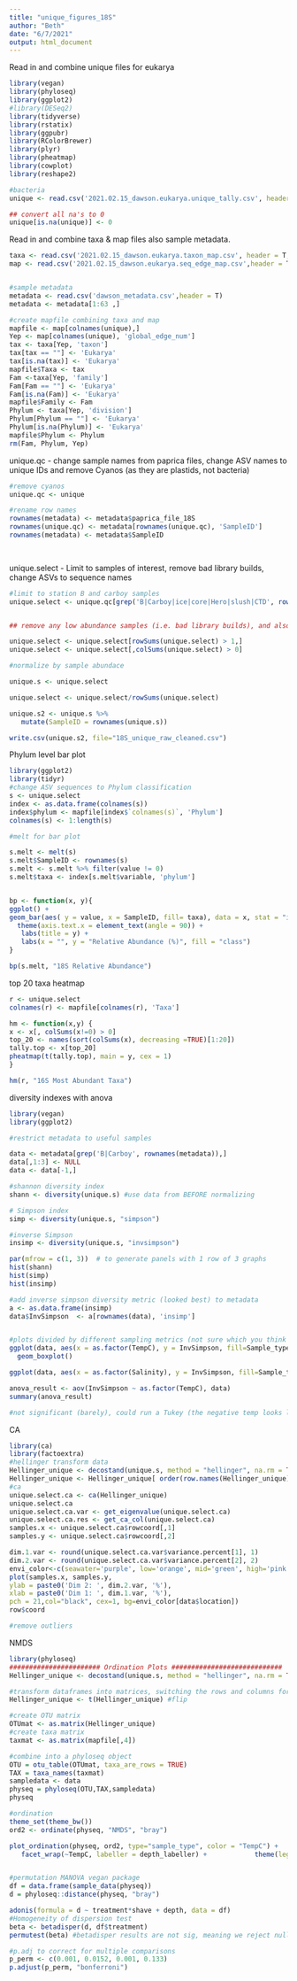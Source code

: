 ```yaml
---
title: "unique_figures_18S"
author: "Beth"
date: "6/7/2021"
output: html_document
---
```


Read in and combine unique files for eukarya

```r
library(vegan)
library(phyloseq)
library(ggplot2)
#library(DESeq2)
library(tidyverse)
library(rstatix)
library(ggpubr)
library(RColorBrewer)
library(plyr)
library(pheatmap)
library(cowplot)
library(reshape2)

#bacteria
unique <- read.csv('2021.02.15_dawson.eukarya.unique_tally.csv', header = T, row.names = 1)

## convert all na's to 0
unique[is.na(unique)] <- 0
```

Read in and combine taxa & map files  also sample metadata. 

```r

taxa <- read.csv('2021.02.15_dawson.eukarya.taxon_map.csv', header = T, row.names = 1, as.is = T)
map <- read.csv('2021.02.15_dawson.eukarya.seq_edge_map.csv',header = T, row.names = 1, as.is = T)


#sample metadata
metadata <- read.csv('dawson_metadata.csv',header = T)
metadata <- metadata[1:63 ,]

#create mapfile combining taxa and map
mapfile <- map[colnames(unique),]
Yep <- map[colnames(unique), 'global_edge_num']
tax <- taxa[Yep, 'taxon']
tax[tax == ""] <- 'Eukarya'
tax[is.na(tax)] <- 'Eukarya'
mapfile$Taxa <- tax
Fam <-taxa[Yep, 'family']
Fam[Fam == ""] <- 'Eukarya'
Fam[is.na(Fam)] <- 'Eukarya'
mapfile$Family <- Fam
Phylum <- taxa[Yep, 'division']
Phylum[Phylum == ""] <- 'Eukarya'
Phylum[is.na(Phylum)] <- 'Eukarya'
mapfile$Phylum <- Phylum
rm(Fam, Phylum, Yep)

```

unique.qc - change sample names from paprica files, change ASV names to unique IDs and remove Cyanos (as they are plastids, not bacteria)

```r
#remove cyanos
unique.qc <- unique

#rename row names
rownames(metadata) <- metadata$paprica_file_18S
rownames(unique.qc) <- metadata[rownames(unique.qc), 'SampleID']
rownames(metadata) <- metadata$SampleID

               
```


unique.select - Limit to samples of interest, remove bad library builds, change ASVs to sequence names

```r
#limit to station B and carboy samples
unique.select <- unique.qc[grep('B|Carboy|ice|core|Hero|slush|CTD', rownames(unique.qc)),]


## remove any low abundance samples (i.e. bad library builds), and also low abundance reads

unique.select <- unique.select[rowSums(unique.select) > 1,]
unique.select <- unique.select[,colSums(unique.select) > 0]

#normalize by sample abundace

unique.s <- unique.select

unique.select <- unique.select/rowSums(unique.select)

unique.s2 <- unique.s %>%
   mutate(SampleID = rownames(unique.s))

write.csv(unique.s2, file="18S_unique_raw_cleaned.csv")


```


Phylum level bar plot


```r
library(ggplot2)
library(tidyr)
#change ASV sequences to Phylum classification 
s <- unique.select
index <- as.data.frame(colnames(s))
index$phylum <- mapfile[index$`colnames(s)`, 'Phylum']
colnames(s) <- 1:length(s)

#melt for bar plot

s.melt <- melt(s)
s.melt$SampleID <- rownames(s)
s.melt <- s.melt %>% filter(value != 0)
s.melt$taxa <- index[s.melt$variable, 'phylum']


bp <- function(x, y){
ggplot() +
geom_bar(aes( y = value, x = SampleID, fill= taxa), data = x, stat = "identity")+ 
  theme(axis.text.x = element_text(angle = 90)) +
   labs(title = y) +
   labs(x = "", y = "Relative Abundance (%)", fill = "class") 
}  

bp(s.melt, "18S Relative Abundance")

```
top 20 taxa heatmap

```r
r <- unique.select
colnames(r) <- mapfile[colnames(r), 'Taxa']

hm <- function(x,y) {
x <- x[, colSums(x!=0) > 0]
top_20 <- names(sort(colSums(x), decreasing =TRUE)[1:20])
tally.top <- x[top_20]
pheatmap(t(tally.top), main = y, cex = 1)
}

hm(r, "16S Most Abundant Taxa")
```

diversity indexes with anova

```r
library(vegan)
library(ggplot2)

#restrict metadata to useful samples 

data <- metadata[grep('B|Carboy', rownames(metadata)),]
data[,1:3] <- NULL
data <- data[-1,] 

#shannon diversity index
shann <- diversity(unique.s) #use data from BEFORE normalizing

# Simpson index
simp <- diversity(unique.s, "simpson")  

#inverse Simpson
insimp <- diversity(unique.s, "invsimpson")

par(mfrow = c(1, 3))  # to generate panels with 1 row of 3 graphs
hist(shann)
hist(simp)
hist(insimp)

#add inverse simpson diversity metric (looked best) to metadata
a <- as.data.frame(insimp)
data$InvSimpson  <- a[rownames(data), 'insimp']


#plots divided by different sampling metrics (not sure which you think is most important)
ggplot(data, aes(x = as.factor(TempC), y = InvSimpson, fill=Sample_type)) + 
  geom_boxplot()

ggplot(data, aes(x = as.factor(Salinity), y = InvSimpson, fill=Sample_type)) + geom_boxplot()

anova_result <- aov(InvSimpson ~ as.factor(TempC), data)
summary(anova_result)

#not significant (barely), could run a Tukey (the negative temp looks like it could be significant)

```

CA

```r
library(ca)
library(factoextra)
#hellinger transform data
Hellinger_unique <- decostand(unique.s, method = "hellinger", na.rm = TRUE) 
Hellinger_unique <- Hellinger_unique[ order(row.names(Hellinger_unique)), ]
#ca
unique.select.ca <- ca(Hellinger_unique)
unique.select.ca
unique.select.ca.var <- get_eigenvalue(unique.select.ca)
unique.select.ca.res <- get_ca_col(unique.select.ca)
samples.x <- unique.select.ca$rowcoord[,1]
samples.y <- unique.select.ca$rowcoord[,2]

dim.1.var <- round(unique.select.ca.var$variance.percent[1], 1)
dim.2.var <- round(unique.select.ca.var$variance.percent[2], 2)
envi_color<-c(seawater='purple', low='orange', mid='green', high='pink')
plot(samples.x, samples.y,
ylab = paste0('Dim 2: ', dim.2.var, '%'),
xlab = paste0('Dim 1: ', dim.1.var, '%'),
pch = 21,col="black", cex=1, bg=envi_color[data$location])
row$coord

#remove outliers


```






NMDS 

```r
library(phyloseq)
####################### Ordination Plots ############################
Hellinger_unique <- decostand(unique.s, method = "hellinger", na.rm = TRUE) 

#transform dataframes into matrices, switching the rows and columns for downstream analyses
Hellinger_unique <- t(Hellinger_unique) #flip

#create OTU matrix
OTUmat <- as.matrix(Hellinger_unique)
#create taxa matrix
taxmat <- as.matrix(mapfile[,4])

#combine into a phyloseq object
OTU = otu_table(OTUmat, taxa_are_rows = TRUE)
TAX = taxa_names(taxmat)
sampledata <- data
physeq = phyloseq(OTU,TAX,sampledata)
physeq

#ordination 
theme_set(theme_bw())
ord2 <- ordinate(physeq, "NMDS", "bray")

plot_ordination(physeq, ord2, type="sample_type", color = "TempC") +       geom_point(size=3) + 
   facet_wrap(~TempC, labeller = depth_labeller) +            theme(legend.position = "top", legend.title = element_blank()) + scale_shape_discrete(labels = c("Shaved", "Not Shaved"))


#permutation MANOVA vegan package
df = data.frame(sample_data(physeq))
d = phyloseq::distance(physeq, "bray")

adonis(formula = d ~ treatment*shave + depth, data = df) 
#Homogeneity of dispersion test
beta <- betadisper(d, df$treatment)
permutest(beta) #betadisper results are not sig, meaning we reject null hypothesis that tour groups have the same dispersions... confident in result

#p.adj to correct for multiple comparisons
p_perm <- c(0.001, 0.0152, 0.001, 0.133)
p.adjust(p_perm, "bonferroni")


```
